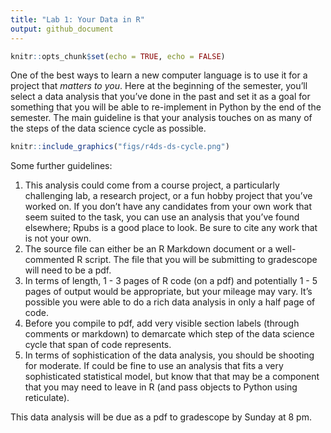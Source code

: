```yaml
---
title: "Lab 1: Your Data in R"
output: github_document
---
```


```r
knitr::opts_chunk$set(echo = TRUE, echo = FALSE)
```

One of the best ways to learn a new computer language is to use it for a project that *matters to you*. Here at the beginning of the semester, you'll select a data analysis that you've done in the past and set it as a goal for something that you will be able to re-implement in Python by the end of the semester. The main guideline is that your analysis touches on as many of the steps of the data science cycle as possible.

```r
knitr::include_graphics("figs/r4ds-ds-cycle.png")
```

Some further guidelines:

1. This analysis could come from a course project, a particularly challenging lab, a research project, or a fun hobby project that you've worked on. If you don't have any candidates from your own work that seem suited to the task, you can use an analysis that you've found elsewhere; Rpubs is a good place to look. Be sure to cite any work that is not your own.
2. The source file can either be an R Markdown document or a well-commented R script. The file that you will be submitting to gradescope will need to be a pdf.
3. In terms of length, 1 - 3 pages of R code (on a pdf) and potentially 1 - 5 pages of output would be appropriate, but your mileage may vary. It's possible you were able to do a rich data analysis in only a half page of code.
4. Before you compile to pdf, add very visible section labels (through comments or markdown) to demarcate which step of the data science cycle that span of code represents.
5. In terms of sophistication of the data analysis, you should be shooting for moderate. If could be fine to use an analysis that fits a very sophisticated statistical model, but know that that may be a component that you may need to leave in R (and pass objects to Python using reticulate).

This data analysis will be due as a pdf to gradescope by Sunday at 8 pm.
